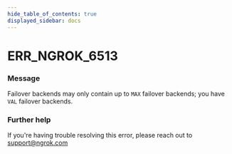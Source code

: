 ```yaml
---
hide_table_of_contents: true
displayed_sidebar: docs
---
```



# ERR_NGROK_6513

### Message

Failover backends may only contain up to `MAX` failover backends; you have `VAL` failover backends.

### Further help

If you're having trouble resolving this error, please reach out to [support@ngrok.com](mailto:support@ngrok.com?subject=Help%20with%20ERR_NGROK_6513)

<ErrorDetails error="err_ngrok_6513" />

